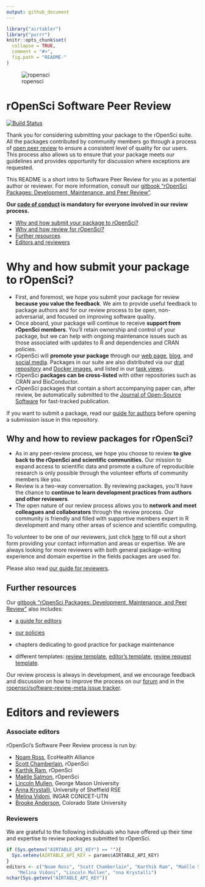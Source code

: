 ```yaml
---
output: github_document
---
```


```r
library("airtabler")
library("purrr")
knitr::opts_chunk$set(
  collapse = TRUE,
  comment = "#>",
  fig.path = "README-"
)
```

![ropensci](icon_lettering_color.png)

# rOpenSci Software Peer Review

[![Build Status](https://travis-ci.org/ropensci/software-review.svg?branch=master)](https://travis-ci.org/ropensci/software-review)

<!-- README.md is generated from README.Rmd. Please edit that file -->

Thank you for considering submitting your package to the rOpenSci suite. All
the packages contributed by community members go through a process of [open peer review](https://ropensci.org/blog/2017/09/01/nf-softwarereview/) to ensure a consistent level of quality for our users. This process also allows us to ensure that your package meets our guidelines and provides opportunity for discussion where exceptions are requested. 

This README is a short intro to Software Peer Review  for you as a potential author or reviewer. For more information, consult our [gitbook "rOpenSci Packages: Development, Maintenance, and Peer Review"](https://devguide.ropensci.org/).

**Our [code of conduct](https://ropensci.org/code-of-conduct/) is mandatory for everyone involved in our review process.**

* [Why and how submit your package to rOpenSci?](#why-submit)
* [Why and how review for rOpenSci?](#why-review)
* [Further resources](#further)
* [Editors and reviewers](#editors)

# <a href="#why-submit" name="why-submit"></a>Why and how submit your package to rOpenSci?

-   First, and foremost, we hope you submit your package for review **because you
    value the feedback**.  We aim to provide useful feedback to package authors
    and for our review process to be open, non-adversarial, and focused on
    improving software quality.
-   Once aboard, your package will continue to receive **support from rOpenSci
    members**.  You'll retain ownership and control of your package, but we
    can help with ongoing maintenance issues such as those associated with
    updates to R and dependencies and CRAN policies.
-   rOpenSci will **promote your package** through our [web
    page](https://ropensci.org/packages/), [blog](https://ropensci.org/blog/),
    and [social media](https://twitter.com/ropensci).  Packages in our suite
    are also distributed via our [drat repository](http://packages.ropensci.org/)
    and [Docker images](https://hub.docker.com/r/rocker/ropensci/), and listed
    in our [task views](https://github.com/search?utf8=%E2%9C%93&q=user%3Aropensci+%22task+view%22&type=Repositories&ref=searchresults).
-   rOpenSci **packages can be cross-listed** with other repositories such as CRAN
    and BioConductor.
-   rOpenSci packages that contain a short accompanying paper can, after review,
    be automatically submitted to the
    [Journal of Open-Source Software](http://joss.theoj.org/) for fast-tracked
    publication.
    
If you want to submit a package, read our [guide for authors](https://devguide.ropensci.org/guide-for-authors.html) before opening a submission issue in this repository.

## <a href="#why-review" name="why-review"></a>Why and how to review packages for rOpenSci?

-   As in any peer-review process, we hope you choose to review **to give back
    to the rOpenSci and scientific communities.**  Our mission to expand
    access to scientific data and promote a culture of reproducible research
    is only possible through the volunteer efforts of community members like you.
-   Review is a two-way conversation. By reviewing packages, you'll have the
    chance to **continue to learn development practices from authors and
    other reviewers**.
-   The open nature of our review process allows you to **network and meet
    colleagues and collaborators** through the review process.  Our community
    is friendly and filled with supportive members expert in R development and
    many other areas of science and scientific computing.


To volunteer to be one of our reviewers, just click [here](https://ropensci.org/onboarding/) to fill out a short form providing your contact information and areas or expertise. We are always looking for more reviewers with both general package-writing experience and domain expertise in the fields packages are used for.

Please also read [our guide for reviewers](https://devguide.ropensci.org/reviewerguide.html).

## <a href="#further" name="further"></a>Further resources

Our [gitbook "rOpenSci Packages: Development, Maintenance, and Peer Review"](https://devguide.ropensci.org/) also includes:

* [a guide for editors](https://devguide.ropensci.org/editorguide.html)

* [our policies](https://devguide.ropensci.org/policies.html)

* chapters dedicating to good practice for package maintenance

* different templates: [review template](https://devguide.ropensci.org/reviewtemplate.html), [editor's template](https://devguide.ropensci.org/editortemplate.html), [review request template](https://devguide.ropensci.org/reviewrequesttemplate.html).

Our review process is always in development, and we encourage feedback and discussion
on how to improve the process on our [forum](https://discuss.ropensci.org/) and in the [ropensci/software-review-meta issue tracker](https://github.com/ropensci/software-review-meta/issues).

# <a href="#editors" name="editors"></a> Editors and reviewers

### Associate editors

rOpenSci's Software Peer Review process is run by:

* [Noam Ross](https://github.com/noamross), EcoHealth Alliance
* [Scott Chamberlain](https://github.com/sckott), rOpenSci
* [Karthik Ram](https://github.com/karthik), rOpenSci
* [Maëlle Salmon](https://github.com/maelle), rOpenSci
* [Lincoln Mullen](https://github.com/lmullen), George Mason University
* [Anna Krystalli](https://github.com/annakrystalli), University of Sheffield RSE
* [Melina Vidoni](https://github.com/melvidoni), INGAR CONICET-UTN
* [Brooke Anderson](https://github.com/geanders), Colorado State University

### Reviewers

We are grateful to the following individuals who have offered up their time and expertise to review packages submitted to rOpenSci.

```r
if (Sys.getenv("AIRTABLE_API_KEY") == ""){
  Sys.setenv(AIRTABLE_API_KEY = params$AIRTABLE_API_KEY)
}
editors <- c("Noam Ross", "Scott Chamberlain", "Karthik Ram", "Maëlle Salmon", "Brooke Anderson",
    "Melina Vidoni", "Lincoln Mullen", "nna Krystalli")
nchar(Sys.getenv("AIRTABLE_API_KEY"))
```
